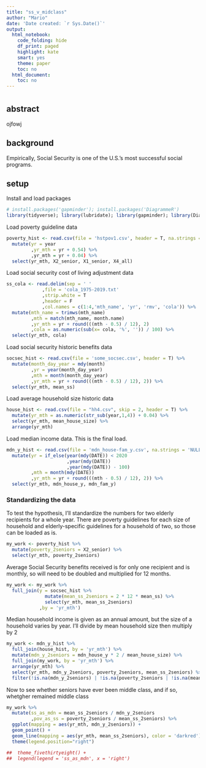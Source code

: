 ```yaml
---
title: "ss_v_midclass"
author: "Mario"
date: 'Date created: `r Sys.Date()`'
output:
  html_notebook:
    code_folding: hide
    df_print: paged
    highlight: kate
    smart: yes
    theme: paper
    toc: no
  html_document:
    toc: no
---
```

# {.tabset} 

## abstract

ojfowj

## background

Empirically, Social Security is one of the U.S.'s most successful social programs.

## setup

Install and load packages
```r

# install.packages('gapminder'); install.packages('DiagrammeR')
library(tidyverse); library(lubridate); library(gapminder); library(DiagrammeR); library(ggthemes)
```

Load poverty guideline data
```r
poverty_hist <- read.csv(file = 'hstpov1.csv', header = T, na.strings = '***') %>%
  mutate(yr = year
         ,yr_mth = yr + 0.54) %>%
         ,yr_mth = yr + 0.04) %>%
  select(yr_mth, X2_senior, X1_senior, X4_all)
```

Load social security cost of living adjustment data
```r
ss_cola <- read.delim(sep = ' '
             ,file = 'cola_1975-2019.txt'
             ,strip.white = T
             ,header = F
             ,col.names = c(1:4,'mth_name', 'yr', 'rmv', 'cola')) %>%
  mutate(mth_name = trimws(mth_name)
         ,mth = match(mth_name, month.name)
         ,yr_mth = yr + round(((mth - 0.5) / 12), 2)
         ,cola = as.numeric(sub(x= cola, '%', '')) / 100) %>%
  select(yr_mth, cola)


```

Load social security historic benefits data
```r

socsec_hist <- read.csv(file = 'some_socsec.csv', header = T) %>%
  mutate(month_day_year = mdy(month) 
         ,yr = year(month_day_year)
         ,mth = month(month_day_year)
         ,yr_mth = yr + round(((mth - 0.5) / 12), 2)) %>%
  select(yr_mth, mean_ss)
```


Load average household size historic data
```r

house_hist <- read.csv(file = "hh4.csv", skip = 2, header = T) %>%
  mutate(yr_mth = as.numeric(str_sub(year,1,4)) + 0.04) %>%
  select(yr_mth, mean_house_size) %>%
  arrange(yr_mth)
```


Load median income data. This is the final load.
```r

mdn_y_hist <- read.csv(file = 'mdn_house-fam_y.csv', na.strings = 'NULL') %>%
  mutate(yr = if_else(year(mdy(DATE)) < 2020
                      ,year(mdy(DATE))
                      ,year(mdy(DATE)) - 100)
         ,mth = month(mdy(DATE))
         ,yr_mth = yr + round(((mth - 0.5) / 12), 2)) %>%
  select(yr_mth, mdn_house_y, mdn_fam_y)
```

### Standardizing the data

To test the hypothesis, I'll standardize the numbers for two elderly recipients for a whole year. There are poverty guidelines for each size of household and elderly-specific guidelines for a household of two, so those can be loaded as is.
```r

my_work <- poverty_hist %>%
  mutate(poverty_2seniors = X2_senior) %>%
  select(yr_mth, poverty_2seniors)
```

Average Social Security benefits received is for only one recipient and is monthly, so will need to be doubled and multiplied for 12 months.
```r

my_work <- my_work %>%
  full_join(y = socsec_hist %>%
              mutate(mean_ss_2seniors = 2 * 12 * mean_ss) %>%
              select(yr_mth, mean_ss_2seniors)
            ,by = 'yr_mth')
```

Median household income is given as an annual amount, but the size of a household varies by year. I'll divide by mean household size then multiply by 2
```r

my_work <- mdn_y_hist %>%
  full_join(house_hist, by = 'yr_mth') %>%
  mutate(mdn_y_2seniors = mdn_house_y * 2 / mean_house_size) %>%
  full_join(my_work, by = 'yr_mth') %>%
  arrange(yr_mth) %>%
  select(yr_mth, mdn_y_2seniors, poverty_2seniors, mean_ss_2seniors) %>%
  filter(!is.na(mdn_y_2seniors) | !is.na(poverty_2seniors | !is.na(mean_ss_2seniors)))
```

Now to see whether seniors have ever been middle class, and if so, whetgher remained middle class
```r

my_work %>%
  mutate(ss_as_mdn = mean_ss_2seniors / mdn_y_2seniors
         ,pov_as_ss = poverty_2seniors / mean_ss_2seniors) %>%
  ggplot(mapping = aes(yr_mth, mdn_y_2seniors)) +
  geom_point() +
  geom_line(mapping = aes(yr_mth, mean_ss_2seniors), color = 'darkred') +
  theme(legend.position="right")

##  theme_fivethirtyeight() +
##  legend(legend = 'ss_as_mdn', x = 'right')
```
